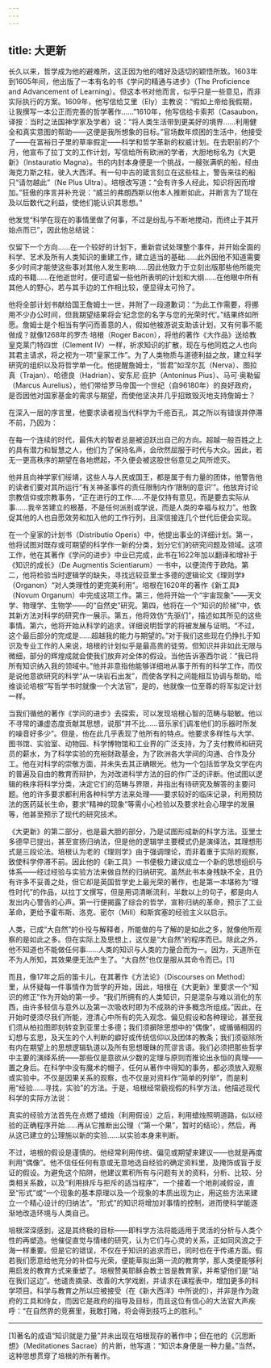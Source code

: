 ```yaml
---
---
---
```

title: 大更新
---




长久以来，哲学成为他的避难所，这正因为他的嗜好及适切的颖悟所致。1603年到1605年间，他出版了一本有名的书《学问的精通与进步》（The Proficience and Advancement of Learning）。但这本书对他而言，似乎只是一些意见，而非实际执行的方案。1609年，他写信给艾里（Ely）主教说：“假如上帝给我假期，让我撰写一本公正而完善的哲学著作……”1610年，他写信给卡索邦（Casaubon，译按：当时之法国神学家及学者）说：“将人类生活带到更美好的境界……利用健全和真实意图的帮助——这便是我所想象的目标。”官场数年烦困的生活中，他接受了——在富裕日子里的草率假定——科学和哲学革新的权威计划。在去职前的7个月，他宣布了拉丁文的工作计划，写信给所有欧洲的学者，大胆地标名为《大更新》（Instauratio Magna）。书的内封本身便是一个挑战，一艘张满帆的船，经由海克力斯之柱，驶入大西洋。有一句中古的箴言刻立在这些柱上，警告来往的船只“请勿越此”（Ne Plus Ultra）。培根改写道：“会有许多人经此，知识将因而增加。”狂傲的序言并补充说：“威兰的弗朗西斯以他本人推断如此，并断言为了现在及以后数代之利益，使他们能认识其思想。”

他发觉“科学在现在的事情里做了何事，不过是纷乱与不断地搅动，而终止于其开始点而已”，因此他总结说：

仅留下一个方向……在一个较好的计划下，重新尝试处理整个事件，并开始全面的科学、艺术及所有人类知识的重建工作，建立适当的基础……此外因他不知道需要多少时间才能使这些事对其他人发生影响……因此他致力于立刻出版那些他所能完成的书籍……在他逝世时，便可遗留一些他所表明的计划和大纲……在他眼中所有其他人的野心，若与其手边的工作相比较，便显得太可怜了。



他将全部计划书献给国王詹姆士一世，并附了一段道歉词：“为此工作需要，将挪用不少办公时间，但我期望结果将会‘纪念您的名字与您的光荣时代’。”结果终如所愿。詹姆士是个相当有学问而善意的人，假如他被游说支助该计划，又有何事不能做成？就像1268年的罗杰·培根（Roger Bacon），将他的著作《大作品》送给教皇克莱门特四世（Clement Ⅳ）一样，祈求知识的扩散，现在与他同姓之人也向其君主请求，将之视为一项“皇家工作”。为了人类物质与道德利益之故，建立科学研究的组织以及将哲学单一化。他提醒詹姆士，“哲君”如涅尔瓦（Nerva）、图拉真（Trajan）、哈德良（Hadrian）、安东尼·庇护（Antoninus Pius）、马可·奥勒留（Marcus Aurelius），他们带给罗马帝国一个世纪（自96180年）的良好政府，是否因他对国家基金的需求与期望，而使他坚决并几乎招致毁灭地支持詹姆士？

在深入一层的序言里，他要求读者视当代科学为千疮百孔，其之所以有错误并停滞不前，乃因为：

在每一个连续的时代，最伟大的智者总是被迫跃出自己的方向。超越一般百姓之上的具有潜力和智慧之人，他们为了保持名声，会欣然屈服于时代与大众。因此，若无一更高秩序的期望在各地燃起，不久便会被这股世俗意见之风所熄灭。



他并且向神学家们绥靖，这些人与人民或国王，都是属于有力量的团体，他警告他的读者们要对其所运行“有关神圣事件的责任限制内作‘限制的意识’”。他放弃讨论宗教信仰或宗教事务，“正在进行的工作……不是仅持有意见，而是要去实际从事……我辛苦建立的根基，不是任何派别或学说，而是人类的幸福与权力”。他敦促其他的人也自愿效劳和加入他的工作行列，且深信接连几个世代后便会实现。

在一个皇家的计划书（Distributio Operis）中，他提出事业的详细计划。第一，他将试图对既存或可期望的科学作一新的分类，划分它们的研究问题及领域。这项工作，他在其著作《学问的进步》中业已完成，此书在1622年加以翻译和增补于《知识的成长》（De Augmentis Scientiarum）一书中，以便流传于欧陆。第二，他将检验当时逻辑学的缺失，寻找远较亚里士多德的逻辑论文《理则学》（Organon）“对人类理性的更完美利用”。培根在1620年的著作《新工具》（Novum Organum）中完成这项工作。第三，他将开始一个“宇宙现象”——天文学、物理学、生物学——的“自然史”研究。第四，他将在一个“知识的阶梯”中，依其新方法对科学的研究作一展示。第五，他将效仿“先驱们”，描述如其所见的这些事情。第六，他将开始从科学的追求，详细说明哲学的将被发展与证明。“不过，这个最后部分的完成是……超越我的能力与期望的。”对于我们这些现在仍挣扎于知识及专业工作的人来说，培根的计划似乎是最高贵的徒劳。但知识并非如此无限与微细，部分的辉煌成就会使我们放弃对全体的假设。当他告诉塞西尔说：“我已将所有知识纳入我的领域中。”他并非意指他能够详细地从事于所有的科学工作，而仅是说他意欲研究的科学“从一块岩石出发”，而使各学科之间能相互协调与帮助。哈维谈论培根“写哲学书时就像一个大法官”，是的，他就像一位至尊的将军拟定计划一样。

当我们循他的著作《学问的进步》去探索，可以发现培根心智的范畴与聪敏。他以不寻常的谦虚态度贡献其思想，说那“并不比……音乐家们调准他们的乐器时所发的噪音好多少”。但是，他在此几乎表现了他所有的特点。他要求多样性与大学、图书馆、实验室、动物园、科学博物馆和工业界的广泛支持，为了支付教师和研究员的薪水，为了科学实验的充裕财政基金，为了欧洲各大学间的沟通、合作及分工。他在对科学的崇敬方面，并未失去其正确眼光。他为一个包括哲学及文学在内的普遍及自由的教育而辩护，为对改进科学方法的目的作广泛的评断。他试图以逻辑的秩序将科学分类，决定它们的范畴与界限，并指出有待研究及解答的主要问题。他的许多要求都利用各种科学方法来处理——要求较好的临床记录，利用预防法的医药延长生命，要求“精神的现象”等需小心检验以及要求社会心理学的发展等，他甚至预示了现代的研究技术。

《大更新》的第二部分，也是最大胆的部分，乃是试图形成新的科学方法。亚里士多德早已提出，甚至宣扬归纳法，但是他的逻辑学主要模式仍是演绎法，其理想形式是三段论法。培根认为老的《理则学》由于强调理论，而非着重于实际的观察，致使科学停滞不前。因此他的《新工具》一书便极力建议成立一个新的思想组织与体系——经过经验与实验方法来做自然的归纳研究。虽然此书本身残缺不全，且仍有许多不妥善之处，但它却是英国哲学史上最光荣的著作，也是第一本堪称为“理性时代”的作品，以拉丁文撰写，但是用词清晰流利，半数以上的句子，都是向人发出内心警告的心声。第一行便揭露了综合的哲学，宣称归纳的革命，预示了工业革命，更给予霍布斯、洛克、密尔（Mill）和斯宾塞的经验主义以启示。

人类，已成“大自然”的仆役与解释者，所能做的与了解的是如此之多，就像他所观察的是如此之多。但在实际上及思想上，这仅是“大自然”的程序而已。除此之外，他不知道也不能做任何事……人类的知识与人类的力量合而为一。因为，天道所在不为人所知，其效果便无法产生了。“大自然”也仅是服从其命令而已。[1]



而且，像17年之后的笛卡儿，在其著作《方法论》（Discourses on Method）里，从怀疑每一件事情作为哲学的开始，因此，培根在《大更新》里要求一个“知识的修正”作为开始的第一步。“我们所拥有的人类知识，只是混杂与难以消化的东西，由许多轻信与意外以及第一次吸收时即为不成熟的许多概念所组成。”因此，在开始时便须尽我们所能，澄清心中所有的先入观念、偏见假设和各种理论，甚至我们须从柏拉图即刻转变到亚里士多德；我们须摒除思想中的“偶像”，或循循相因的幻想与玄思，及天生的个人判断的癖好或传统信仰以及团体的教条；我们须驱除所有内在期望上的思想逻辑轨道以及所有思想暧昧的荒谬言语。我们必须把那些哲学中主要的演绎系统——那些仅是意欲从少数的定理与原则而推论出永恒的真理——置之身后。在科学中没有魔术的帽子，任何从著作中得知的事务，都必须放入观察或实验中。不仅是因果关系的观察，也不仅是对资料作“简单的列举”，而是利用“经验……寻找，实验”的方法。于是，培根经常藐视假的科学方法，他描述现代科学的实际方法说：

真实的经验方法首先在点燃了蜡烛（利用假设）之后，利用蜡烛照明道路，似以经验的正确程序开始……再从它推断出公理（“第一个果”，暂时的结论），然后，再从这已建立的公理施以新的实验……以实验本身来判断。



不过，培根的假设是谨慎的。他经常利用传统、偏见或期望来建议——也就是再度利用“偶像”。他不信任任何有意或无意地选自经验的确定资料里，及掩饰或盲于反证的假设。为避免这个陷阱，他建议累积所有与问题有关的资料，分析、比较、分类相关系数，以及“利用排斥与拒斥的适当程序”，一个接着一个地削减假设，直至“形式”或“一个现象的基本原理以及一个现象的本质出现为止，用这些方法来建立一个精心设计的归纳法”。“形式”的知识将增加对事情的控制，进而使科学能逐渐地改造环境与人类自己。

培根深深感到，这是其终极的目标——即科学方法将能适用于灵活的分析与人类个性的再塑造。他催促直觉与情绪的研究，认为它们与心灵的关系，正如同风浪之于海一样重要。但是它的错误，不仅在于知识的追求而已，同时也在于传递方面。假若我们愿意给他充分的补偿与光荣，便能草拟出第一流的教育学，那人类便能够利用启发的教育方式来重塑了。培根赞美耶稣会教士皆是教育家，并希望他们是“站在我们这边”。他谴责摘录、改善的大学戏剧，并请求在课程表中，增加更多的科学项目。科学与教育之所以应被接受（在《新大西洋》中所说的），并非是作为政府的工具和侍女，而因它是政府的指导及目标，而且这位有信心的大法官大声疾呼：“在自然界的竞赛里，我敢打赌，将会得到技巧上的胜利。”



* * *



[1]著名的成语“知识就是力量”并未出现在培根现存的著作中；但在他的《沉思断想》（Meditationes Sacrae）的片断，他写道：“知识本身便是一种力量。”当然，这种思想贯穿了培根的所有著作。